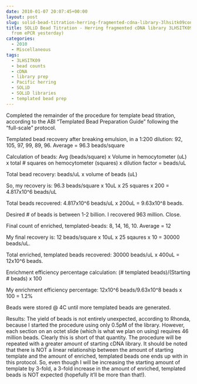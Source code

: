 ```yaml
---
date: 2010-01-07 20:07:45+00:00
layout: post
slug: solid-bead-titration-herring-fragmented-cdna-library-3lhsitk09continued-from-epcr-yesterday
title: SOLiD Bead Titration - Herring fragmented cDNA library 3LHSITK09(CONTINUED
  from ePCR yesterday)
categories:
  - 2010
  - Miscellaneous
tags:
  - 3LHSITK09
  - bead counts
  - cDNA
  - library prep
  - Pacific herring
  - SOLiD
  - SOLiD libraries
  - templated bead prep
---
```


Completed the remainder of the procedure for template bead titration, according to the ABI "Templated Bead Preparation Guide" following the "full-scale" protocol.

Templated bead recovery after breaking emulsion, in a 1:200 dilution: 92, 105, 97, 99, 89, 96. Average = 96.3 beads/square

Calculation of beads: Avg (beads/square) x Volume in hemocytometer (uL) x total # squares on hemocytometer (squares) x dilution factor = beads/uL

Total bead recovery: beads/uL x volume of beads (uL)

So, my recovery is: 96.3 beads/square x 10uL x 25 squares x 200 = 4.817x10^6 beads/uL

Total beads recovered: 4.817x10^6 beads/uL x 200uL = 9.63x10^8 beads.

Desired # of beads is between 1-2 billion. I recovered 963 million. Close.

Final count of enriched, templated-beads: 8, 14, 16, 10. Average = 12

My final recovery is: 12 beads/square x 10uL x 25 sqaures x 10 = 30000 beads/uL.

Total enriched, templated beads recovered: 30000 beads/uL x 400uL = 12x10^6 beads.

Enrichment efficiency percentage calculation: (# templated beads)/(Starting # beads) x 100

My enrichment efficiency percentage: 12x10^6 beads/9.63x10^8 beads x 100 = 1.2%

Beads were stored @ 4C until more templated beads are generated.

Results: The yield of beads is not entirely unexpected, according to Rhonda, because I started the procedure using only 0.5pM of the library. However, each section on an octet slide (which is what we plan on using) requires 46 million beads. Clearly this is short of that quantity. The procedure will be repeated with a greater amount of starting cDNA library. It should be noted that there is NOT a linear relationship between the amount of starting template and the amount of enriched, templated beads one ends up with in this protocol. So, even though I will be increasing the starting amount of template by 3-fold, a 3-fold increase in the amount of enriched, templated beads is NOT expected (hopefully it'll be more than that!).
